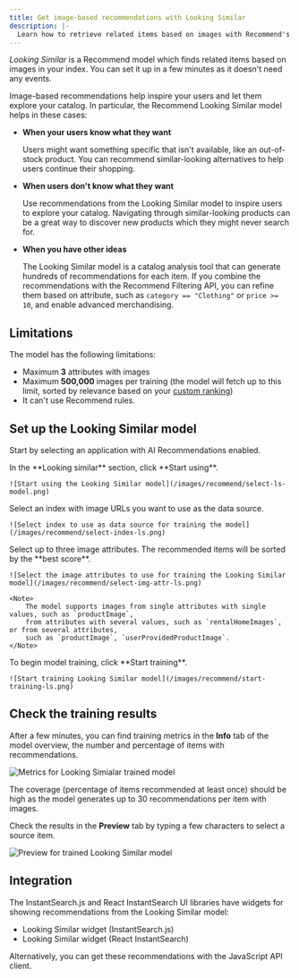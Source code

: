 ```yaml
---
title: Get image-based recommendations with Looking Similar
description: |-
  Learn how to retrieve related items based on images with Recommend's Looking Similar model.
---
```


_Looking Similar_ is a Recommend model which finds related items based on images in your index.
You can set it up in a few minutes as it doesn't need any events.

Image-based recommendations help inspire your users and let them explore your catalog.
In particular, the Recommend Looking Similar model helps in these cases:

- **When your users know what they want**

  Users might want something specific that isn't available, like an out-of-stock product.
  You can recommend similar-looking alternatives to help users continue their shopping.

- **When users don't know what they want**

  Use recommendations from the Looking Similar model to inspire users to explore your catalog.
  Navigating through similar-looking products can be a great way to discover new products which they might never search for.

- **When you have other ideas**

  The Looking Similar model is a catalog analysis tool that can generate hundreds of recommendations for each item.
  If you combine the recommendations with the Recommend Filtering API,
  you can refine them based on attribute, such as `category == "Clothing"` or `price >= 10`, and enable advanced merchandising.

## Limitations

The model has the following limitations:

- Maximum **3** attributes with images
- Maximum **500,000** images per training (the model will fetch up to this limit,
  sorted by relevance based on your [custom ranking](/guides/managing-results/must-do/custom-ranking/))
- It can't use Recommend rules.

## Set up the Looking Similar model

Start by selecting an application with AI Recommendations enabled.


<RecommendDashboard />

<Steps>
  <Step title="Select the model" stepNumber="3">
    In the **Looking similar** section, click **Start using**.

    ![Start using the Looking Similar model](/images/recommend/select-ls-model.png)
  </Step>
  <Step title="Select source">
    Select an index with image URLs you want to use as the data source.

    ![Select index to use as data source for training the model](/images/recommend/select-index-ls.png)
  </Step>
  <Step title="Select image attributes">
    Select up to three image attributes. The recommended items will be sorted by the **best score**.

    ![Select the image attributes to use for training the Looking Similar model](/images/recommend/select-img-attr-ls.png)

    <Note>
        The model supports images from single attributes with single values, such as `productImage`,
        from attributes with several values, such as `rentalHomeImages`, or from several attributes,
        such as `productImage`, `userProvidedProductImage`.
    </Note>
  </Step>
  <Step title="Start training">
    To begin model training, click **Start training**.

    ![Start training Looking Similar model](/images/recommend/start-training-ls.png)
  </Step>
</Steps>

## Check the training results

After a few minutes,
you can find training metrics in the **Info** tab of the model overview,
the number and percentage of items with recommendations.

![Metrics for Looking Simialar trained model](/images/recommend/metrics-ls.png)

<Note>
    The coverage (percentage of items recommended at least once) should be high as the model generates up to 30 recommendations per item with images.
</Note>

Check the results in the **Preview** tab by typing a few characters to select a source item.

![Preview for trained Looking Similar model](/images/recommend/preview-ls.png)

## Integration

The InstantSearch.js and React InstantSearch UI libraries have widgets for showing recommendations from the Looking Similar model:

- Looking Similar widget (InstantSearch.js)
- Looking Similar widget (React InstantSearch)

Alternatively, you can get these recommendations with the JavaScript API client.